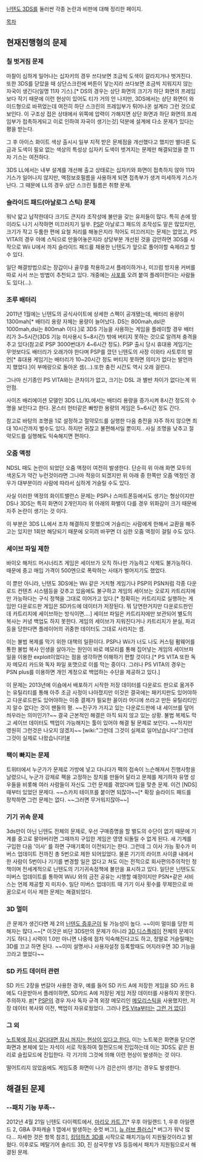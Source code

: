 [[닌텐도 3DS]]를 둘러싼 각종 논란과 비판에 대해 정리한 페이지.

[[목차]]

== 현재진행형의 문제 ==
=== 칠 벗겨짐 문제 ===
마찰이 심하게 일어나는 십자키의 경우 쓰다보면 조금씩 도색이 갈라지거나 벗겨진다. 또한 3DS를 닫았을 때 상단스크린에 버튼이 닿는지라 쓰다보면 조금씩 지워지지 않는 자국이 생긴다(일명 11자 기스).[* DS의 경우는 상단 화면의 크기가 하단 화면의 프레임보다 작기 때문에 이런 현상이 있어도 티가 거의 안 나지만, 3DS에서는 상단 화면이 와이드형으로 바뀌었는데 여전히 하단 스크린의 프레임부가 튀어나온 설계라 그런 것으로 보인다. 이 구조상 접은 상태에서 위쪽에 압력이 가해지면 상단 화면과 하단 화면의 프레임부가 접촉하게되고 이로 인하여 자국이 생기는것] 덕분에 설계에 다소 문제가 있다는 평을 받는다.

그 후 아이스 화이트 색상 출시시 일부 지적 받은 문제점을 개선했다고 했지만 별다른 도금과 도색이 필요 없는 색상의 특성상 십자키 도색이 벗겨지는 문제만 해결되었을 뿐 11자 기스는 여전하다.

3DS LL에서는 내부 설계를 개선해 출고 상태로는 십자키와 화면이 접촉하지 않아 11자 기스가 일어나지 않지만, 액정보호필름을 사용하게 되면 접촉부가 생겨 미세하게 기스가 난다. 그 때문에 LL의 경우 상단 스크린 필름은 취향 문제.

=== 슬라이드 패드(아날로그 스틱) 문제 ===
워낙 얇고 납작한데다 크기도 큰지라 조작성에 불만을 갖는 유저들이 많다. 특히 손에 땀이라도 나기 시작하면 미끄러지기 일쑤. [[PSP]] 아날로그 패드의 조작성도 말은 많았지만, 크기가 작고 두툼한 편에 요철 처리를 해놓은지라 적어도 미끄러지는 문제는 없었고, PS VITA의 경우 아예 스틱으로 만들어놓은지라 상당부분 개선된 것을 감안하면 3DS를 시작으로 Wii U에서 까지 슬라이드 패드를 채용한 닌텐도가 앞으로 풀어야할 숙제라고 할 수 있다.

일단 해결방법으로는 장갑이나 골무를 착용하고서 플레이하거나, 미끄럼 방지용 커버를 따로 사서 쓰는 방법이 추천되고 있다. 개중에는 [[사포]]를 오려 붙여 플레이한다는 사람들도 있다(…).

=== 조루 배터리 ===
2011년 1월에는 닌텐도의 공식사이트에 상세한 스펙이 공개됐는데, 배터리 용량이 1300mah[* 배터리 용량 자체는 용량이 늘어났다. DS는 800mah,dsl은 1000mah,dsi는 800mah 이다.]로 3DS 기능을 사용하는 게임을 플레이할 경우 배터리가 3~5시간(3DS 기능 미사용시 5~8시간) 밖에 버티지 못하는 것으로 알려져 충격을 주고 있다(참고로 PSP 3000번대가 4~6시간 정도). PSP 출시 당시 휴대용 게임기는 무엇보다도 배터리가 오래가야 한다며 PSP를 깠던 닌텐도의 사장 이와타 사토루의 발언[* 휴대용 게임기는 배터리가 10~20시간 정도 버티지 못하면 의미가 없다는 발언까지 했었다.]이 부메랑으로 돌아온 셈(…).또한 충전 시간도 역시 오래 걸린다. 

그나마 신기종인 PS VITA와는 큰차이가 없고, 크기는 DSL 과 별반 차이가 없다는게 위안점.

사이즈 배리에이션 모델인 3DS LL/XL에서는 배터리 용량을 증가시켜 8시간 정도의 수명을 보인다고 한다. 몬스터 헌터같은 빠방한 용량의 게임은 5~6시간 정도 간다.

참고로 바탕의 조명을 1로 설정하고 절약모드를 실행한 다음 충전을 자주 하지 않으면 최대 10시간까지 벌수도 있다. 하지만 귀찮고 불편해서일 뿐이지.. 사실 조명을 낮추고 절약모드를 실행해도 익숙해지면 편하다.

=== 오줌 액정 ===
NDSL 때도 논란이 되었던 오줌 액정이 여전히 발생한다. 단순히 위 아래 화면 모두의 색온도가 약간 누런것이라면 그나마 적응이 되겠지만 위 아래 중 한쪽만 오줌 액정인 경우가 대부분이라 사람에 따라서 심하게 거슬릴 수도 있다.

사실 이러한 액정의 화이트밸런스 문제는 PSP나 스마트폰등에서도 생기는 형상이지만 DS나 3DS는 특히 화면이 2개인지라 위 아래의 화밸이 다를 경우 위화감이 크기 때문에 자주 논란이 생기는 것 이다.

이 부분은 3DS LL에서 조차 해결하지 못했으며 거슬리는 사람에게 한해서 교환을 해주고는 있지만 1회만 해당되기 때문에 오히려 바꾸면 더 심한 오줌 액정이 걸릴 수도 있다.

=== 세이브 파일 제한 ===
바이오 해저드 머시너리즈 게임은 세이브가 오직 하나만 가능하고 삭제도 불가능하다. 때문에 중고 매입 가격이 500엔으로 폭락하는 사태가 벌어지기도 했었다. 

이 뿐만 아니라, 닌텐도 3DS에는 Wii 같은 거치형 게임기나 PSP의 PSN처럼 각종 다운로드 컨텐츠 시스템등을 갖추고 있음에도 불구하고 게임의 세이브는 오로지 카트리지에만 가능하다는 구식 정책을 그대로 이어가고 있다.[* 정확히는 카트리지로 실행하는 게임만 다운로드판 게임은 SD카드에 데이터가 저장된다. 뭐 당연한거지만 다운로드판인데 카트리지에 세이브하는 방식이면....] 세이브 파일은 카트리지에만 보관되어 별도의 복사는 커녕 백업도 하지 못한다. 게임의 세이브가 지워진다거나 카트리지가 분실, 파괴등을 당한다면 플레이어의 귀중한 데이터도 그대로 사라지는 셈. 

이는 불법 복제를 막기 위한 대책의 일환이다. PSP나 Wii가 너도 나도 커스텀 펌웨어를 통한 불법 복사 인생을 살아가는 원인이 바로 메모리를 통해 집어넣는 게임의 세이브파일을 이용한 exploit이었다는 점을 생각하면 이해하기 편할 것이다.[* PS VITA 또한 독자 메모리 카드와 독자 파일 포맷으로 이를 막는 중이다. 그러나 PS VITA의 경우는 PSN plus를 이용하면 개인 계정으로 백업하는 수단을 제공하고 있다.]

이 문제는 2013년에 이숍에서 배포하기 시작한 저장 데이터를 다운로드 판으로 옮겨주는 유틸리티를 통해 아주 조금 사정이 나아졌지만 이것은 결국에는 패키지판도 있어야하고 다운로드판도 있어야하는 이중 결제가 필요한 꼴이라 어디에 쓰라고 만든 유틸리티인지 알수 없다는 것이 팬들의 평. ~~친구가 가지고 있는 다운로드판에 내 세이브를 덮어 씌우라는 의미인가?~~ 결국 근본적인 해결은 아직 되지 않고 있는 상황. 불법 복제도 막고 세이브 데이터도 백업이 가능해지는 툴이 있어야 해결 될 문제로 보인다. ~~하지만 영원히 그런것은 나오지 않겠지~~ [wiki:"그런데 그것이 실제로 일어났습니다"그런데 그것이 실제로 나왔습니다!][http://www.amazon.co.jp/%E3%82%B5%E3%82%A4%E3%83%90%E3%83%BC%E3%82%AC%E3%82%B8%E3%82%A7%E3%83%83%E3%83%88-CY-3DSSAE-CYBER-%E3%82%BB%E3%83%BC%E3%83%96%E3%82%A8%E3%83%87%E3%82%A3%E3%82%BF%E3%83%BC-3DS%E7%94%A8/dp/B00CP1308Q #]

=== 팩이 빠지는 문제 ===
트위터에서 누군가가 문제로 가방에 넣고 다니다가 팩의 접속이 느슨해져서 진행사항을 날렸으니, 누군가 강제로 팩을 고정하는 장치를 만들어 달라고 문제를 제기하자 유명 성우들을 비롯해 여러 사람들이 자신도 그런 문제를 겪었다며 입을 맞춘 문제. 이건 [NDS]때부터 있었던 문제다. ~~스카치 테이프를 붙이면 되잖아~~[* 확장 슬라이드 패드를 장착하면 그런 문제는 없다. ~~그러면 무거워지잖아~~]

=== 기기 귀속 문제 === 
3ds만이 아닌 닌텐도 전체의 문제로, 우선 구매증명을 할 별도의 수단이 없기 때문에 기계를 중고로 팔아버리면 그때까지 구입한 게임은 영영 되돌릴 수 없게 된다. 새 기계를 구입한 다음 '이사' 를 하면 구매기록이 이전되기는 한다. 그런데 그 이사 가능 횟수가 미버스 업데이트 전까진 총 5번으로 제한 되어있었다. 물론 기기의 라이프 사이클 내에서 한 사람이 5번이나 기기를 변경할 일은 없다고 쳐도 이는 전적으로 회사편의주의적인 정책이며 전세계적으로 닌텐도의 기기귀속정책에 불만을 표시하고 있다. 일단은 닌텐도도 미버스 업데이트를 통하여 WiiU 와의 금전 공유는 시행할 예정이지만 PSN+같은 서비스는 언제 제공할 지 미지수. 일단 미버스 업데이트 때 기기 이사 횟수를 무제한으로 바꿈으로서 이사 제한 문제는 해결되었다. 

=== 3D 멀미 ===
큰 문제가 생긴다면 제 2의 [[닌텐도 증후군]]이 될 가능성이 높다. ~~이미 멀미를 당한 피해자는 많다.~~[* 이것은 비단 3DS만의 문제가 아니라 [[3D 디스플레이]] 전체의 문제이기도 하다.] 시력이 1.0만 아니면 나중에 점차 익숙해진다고도 하고, 정말로 거슬릴때는 3D를 끄고 하면 된다. ~~이미 설명서나 사용자설정 등록할때도 어지러우면 3D 기능을 끄라고 했었다~~

=== SD 카드 데이터 관련 ===
SD 카드 2장을 번갈아 사용한 경우, 예를 들어 SD 카드 A에 저장한 게임을 SD 카드 B에도 다운받아서 플레이하면, SD카드 A에 저장된 게임 저장 데이터를 사용하지 못한다. 주의하자. [http://www.nintendo.co.kr/3DS/customer/qna.php #][* [[PSP]]의 경우 자사 독자 규격 외장 메모리인 [[메모리스틱]]을 사용했지만, 저장 데이터 복사와 이전, 백업이 자유로웠었다. 그러나 [[PS Vita]]부터는 [[그런 거 없다]]]
=== 그 외 ===
[http://blog.naver.com/nongcang2/20202609919 노트북에 잠시 갖다대면 잠시 꺼지는 현상이 있다고 한다.]
이는 노트북은 화면을 닫으면 화면과 본체에 있는 자석이 서로 작동하여 절전모드에 진입하는데 이는 3DS도 같은 원리로 슬립모드에 진입한다. 각 기기의 그것에 의해 이런 현상이 발생하는 것 이다.

떨어트리지 않았음에도 게임도중 화면이 나가 검은선이 생기는 경우도 발생한다.
== 해결된 문제 ==
=== --패치 기능 부족-- ===
2012년 4월 21일 닌텐도 다이렉트에서, [[마리오 카트 7]][* 우후 아일랜드 1, 우후 아일랜드 2, GBA 쿠파캐슬 1 맵에서 발생하는 숏컷 버그], [[뉴 러브 플러스]][* 버그가 워낙 많다... 자세한 것은 항목 참조], [[킹덤하츠 3D]]를 시작으로 패치기능이 지원될것이라고 밝혔다. 이후로도 메탈기어 솔리드 3D, 진 삼국무쌍 VS 등등에서 패치가 지원됨으로서 해결된 문제.
